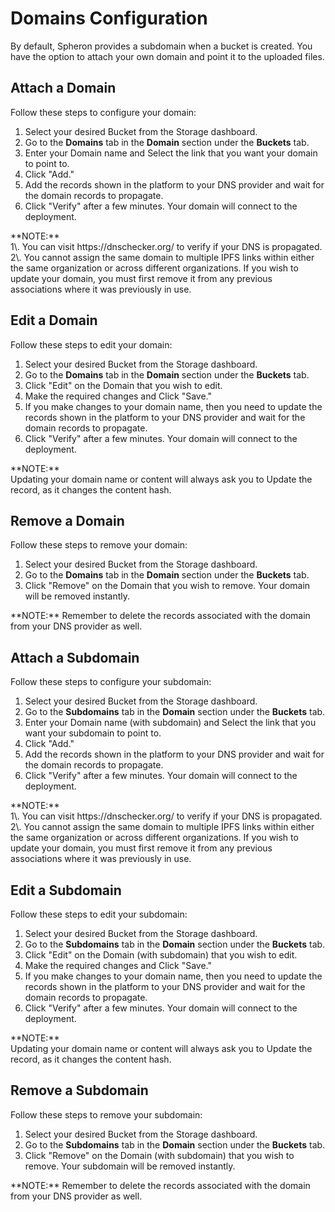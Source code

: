 
# Domains Configuration

By default, Spheron provides a subdomain when a bucket is created.
You have the option to attach your own domain and point it to the uploaded files.

## Attach a Domain

Follow these steps to configure your domain:

1. Select your desired Bucket from the Storage dashboard.
2. Go to the **Domains** tab in the **Domain** section under the **Buckets** tab.
3. Enter your Domain name and Select the link that you want your domain to point to.
4. Click "Add."
5. Add the records shown in the platform to your DNS provider and wait for the domain records to propagate.
6. Click "Verify" after a few minutes. Your domain will connect to the deployment.

<Callout type="info">
  **NOTE:** <br /> 1\. You can visit https://dnschecker.org/ to verify if your
  DNS is propagated. <br /> 2\. You cannot assign the same domain to multiple
  IPFS links within either the same organization or across different
  organizations. If you wish to update your domain, you must first remove it
  from any previous associations where it was previously in use.
</Callout>

## Edit a Domain

Follow these steps to edit your domain:

1. Select your desired Bucket from the Storage dashboard.
2. Go to the **Domains** tab in the **Domain** section under the **Buckets** tab.
3. Click "Edit" on the Domain that you wish to edit.
4. Make the required changes and Click "Save."
5. If you make changes to your domain name, then you need to update the records shown in the platform to your DNS provider and wait for the domain records to propagate.
6. Click "Verify" after a few minutes. Your domain will connect to the deployment.

<Callout type="info">
  **NOTE:** <br /> Updating your domain name or content will always ask you to
  Update the record, as it changes the content hash.
</Callout>

## Remove a Domain

Follow these steps to remove your domain:

1. Select your desired Bucket from the Storage dashboard.
2. Go to the **Domains** tab in the **Domain** section under the **Buckets** tab.
3. Click "Remove" on the Domain that you wish to remove. Your domain will be removed instantly.

<Callout type="info">
  **NOTE:** Remember to delete the records associated with the domain from your
  DNS provider as well.
</Callout>

## Attach a Subdomain

Follow these steps to configure your subdomain:

1. Select your desired Bucket from the Storage dashboard.
2. Go to the **Subdomains** tab in the **Domain** section under the **Buckets** tab.
3. Enter your Domain name (with subdomain) and Select the link that you want your subdomain to point to.
4. Click "Add."
5. Add the records shown in the platform to your DNS provider and wait for the domain records to propagate.
6. Click "Verify" after a few minutes. Your domain will connect to the deployment.

<Callout type="info">
  **NOTE:** <br /> 1\. You can visit https://dnschecker.org/ to verify if your
  DNS is propagated. <br /> 2\. You cannot assign the same domain to multiple
  IPFS links within either the same organization or across different
  organizations. If you wish to update your domain, you must first remove it
  from any previous associations where it was previously in use.
</Callout>

## Edit a Subdomain

Follow these steps to edit your subdomain:

1. Select your desired Bucket from the Storage dashboard.
2. Go to the **Subdomains** tab in the **Domain** section under the **Buckets** tab.
3. Click "Edit" on the Domain (with subdomain) that you wish to edit.
4. Make the required changes and Click "Save."
5. If you make changes to your domain name, then you need to update the records shown in the platform to your DNS provider and wait for the domain records to propagate.
6. Click "Verify" after a few minutes. Your domain will connect to the deployment.

<Callout type="info">
  **NOTE:** <br /> Updating your domain name or content will always ask you to
  Update the record, as it changes the content hash.
</Callout>

## Remove a Subdomain

Follow these steps to remove your subdomain:

1. Select your desired Bucket from the Storage dashboard.
2. Go to the **Subdomains** tab in the **Domain** section under the **Buckets** tab.
3. Click "Remove" on the Domain (with subdomain) that you wish to remove. Your subdomain will be removed instantly.

<Callout type="info">
  **NOTE:** Remember to delete the records associated with the domain from your
  DNS provider as well.
</Callout>

<Navigation name="Storage Domains" />
